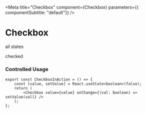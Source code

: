 
<Meta title="Checkbox" component={Checkbox} parameters={{
componentSubtitle: "default"}} 
/>

# Checkbox

<p style={{ fontSize: "20px", color: COLORS.GREY1}}>all states</p>

<Preview>
	<Story name="default">
		<Checkbox value={false} />
	</Story>
	<Story name="checked">
		<Checkbox value={true} />
		<p>checked</p>
	</Story>
	<Story name="indeterminate">
		<Checkbox value={true} indeterminate={true} />
	</Story>
	<Story name="disabled">
		<Checkbox value={false} disabled />
	</Story>
</Preview>

### Controlled Usage

```
export const CheckboxInAction = () => {
	const [value, setValue] = React.useState<boolean>(false);
	return (
		<Checkbox value={value} onChange={(val: boolean) => setValue(val)} />
	);
};
```